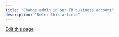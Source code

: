 ```yaml
---
title: "Change admin in our FB business account"
description: "Refer this article"
---
```


[Edit this page](<https://github.com/glific/docs/tree/main/docs/6. FAQ/04. Change admin in our FB business account.md>)
